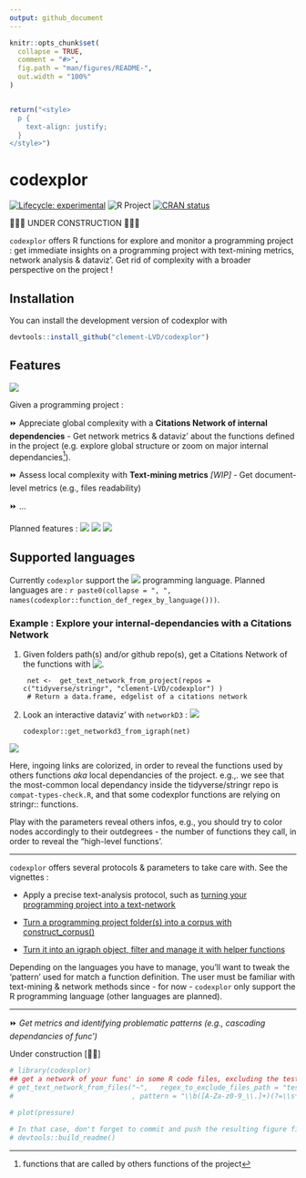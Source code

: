 ```yaml
---
output: github_document
---
```


```r
knitr::opts_chunk$set(
  collapse = TRUE,
  comment = "#>",
  fig.path = "man/figures/README-",
  out.width = "100%"
)


return("<style>
  p {
    text-align: justify;
  }
</style>")

```

# codexplor
<!-- badges: start -->
[![Lifecycle: experimental](https://img.shields.io/badge/lifecycle-experimental-orange.svg)](https://lifecycle.r-lib.org/articles/stages.html#experimental)
![R Project](https://img.shields.io/badge/R-black)
[![CRAN status](https://www.r-pkg.org/badges/version/codexplor)](https://CRAN.R-project.org/package=codexplor)
<!-- badges: end -->

🧰🔧🔨 UNDER CONSTRUCTION 🧰🔧🔨

`codexplor` offers R functions for explore and monitor a programming project : get immediate insights on a programming project with text-mining metrics, network analysis & dataviz'. Get rid of complexity with a broader perspective on the project !

## Installation
You can install the development version of codexplor with

``` r
devtools::install_github("clement-LVD/codexplor")
```

## Features
 ![](https://img.shields.io/badge/{Method}-bold?style=flat&logoColor=black&logoSize=2&label=Citations Network of internal dependencies&labelColor=black&color=green)
 
Given a programming project :

⏩  Appreciate global complexity with a **Citations Network of internal dependencies**
    - Get network metrics & dataviz' about the functions defined in the project (e.g. explore global structure or zoom on major internal dependancies^[functions that are called by others functions of the project]).

⏩ Assess local complexity with **Text-mining metrics** *[WIP]* 
  - Get document-level metrics (e.g., files readability)

⏩ ...

 
Planned features : 
 ![](https://img.shields.io/badge/{Method}-bold?style=flat&logoColor=black&logoSize=2&label=Text-mining metrics&labelColor=grey&color=orange)
![](https://img.shields.io/badge/{Export}-bold?style=flat&logoColor=black&logoSize=2&label=Reporting&labelColor=grey&color=orange)
![](https://img.shields.io/badge/{Export}-bold?style=flat&logoColor=black&logoSize=2&label=Network-advanced&labelColor=grey&color=orange)

## Supported languages



Currently `codexplor` support the ![](https://img.shields.io/badge/R-yellow) programming language. 
Planned languages are : `r paste0(collapse = ", ", names(codexplor::function_def_regex_by_language()))`.

### Example : Explore your internal-dependancies with a Citations Network 

1. Given folders path(s) and/or github repo(s), get a Citations Network of the functions with   ![.](https://img.shields.io/badge/{Method}-bold?style=flat&logoColor=black&logoSize=2&label=get_text_network_from_project()&labelColor=yellow&color=black)

        net <-  get_text_network_from_project(repos = c("tidyverse/stringr", "clement-LVD/codexplor") )
        # Return a data.frame, edgelist of a citations network

2. Look an interactive dataviz' with `networkD3` : ![](https://img.shields.io/badge/{Dataviz}-bold?style=flat&logoColor=black&logoSize=2&label=get_networkd3_from_igraph()&labelColor=yellow&color=black)

       codexplor::get_networkd3_from_igraph(net) 
       
![](man/figures/example_net3d_dataviz.png)

Here, ingoing links are colorized, in order to reveal the functions used by others functions *aka* local dependancies of the project. e.g.,. we see that the most-common local dependancy inside the tidyverse/stringr repo is `compat-types-check.R`, and that some codexplor functions are relying on stringr:: functions.

Play with the parameters reveal others infos, e.g., you should try to color nodes accordingly to their outdegrees - the number of functions they call, in order to reveal the "high-level functions'.

---

`codexplor` offers several protocols & parameters to take care with. See the vignettes :

- Apply a precise text-analysis protocol, such as [turning your programming project into a text-network](../vignettes/Turn a programming project into a text-network)

- [Turn a programming project folder(s) into a corpus with construct_corpus()](../vignettes/construct_a_corpus)
- [Turn it into an igraph object, filter and manage it with helper functions](../vignettes/manage_igraph_object)

Depending on the languages you have to manage, you'll want to tweak the 'pattern' used for match a function definition. The user must be familiar with text-mining & network methods since - for now - `codexplor` only support the R programming language (other languages are planned). 

---


<!--
⏩ **4. Get an interactive `networkD3` HTML object**

 
`get_networkd3_from_igraph()` Return a list of 2 objects : 

1. a list named `'net3d'` with 2 data.frames, with the data used by `networkD3` (`'nodes'` and `'edges'`)

2. a networkD3::forceNetwork S3 class object named `'forcenetwork'`, an html interactive network dataviz'

-->



⏩ *Get metrics and identifying problematic patterns (e.g., cascading dependancies of func')*

Under construction [🔧🔨]

<!--
> `codexplor` help you to manage and analyze a programming project, giving you tools to figure out the big picture and to find the little wrench in the (net)work. 

> **Usecases 1.** As a head of a dozens of persons (non-tech) team', I have to dev' actively on the long run. codexplor help me to get the big picture of a large programming project quickly, with instant metrics & insights. Thanks to the network analysis and dataviz', I have deep insights about the project, such as for identifying theoritical vulnerability, for choosing where to start a polishing loop, but also for following a programming project over the long run. 

> **Usecases 2.** I can show the network or a small part of the network to the dev' and tech' profiles during our meetings or event prez'.

> **Usecases 3.** codexplor add insights on a particular function, as an help for the dev' when it come back on a project after a while (e.g., list all the local dependancies of a function and the functions that call it as a local dependancy).

-->
 
```r
# library(codexplor)
## get a network of your func' in some R code files, excluding the test- from testthat
# get_text_network_from_files("~",   regex_to_exclude_files_path = "test-"
#                             , pattern = "\\b([A-Za-z0-9_\\.]+)(?=\\s*(?:<-)\\s*function)" ) #here we define a capture-regex for extracting the texte before '<- function'

```


```r
# plot(pressure)

# In that case, don't forget to commit and push the resulting figure files, so they display on GitHub and CRAN.
# devtools::build_readme()
```

<!-- *Usecases of a quick programming project understanding*. codexplor goal is to *quickly* analyse your developing project, in order to *gain* time of comprehension, made your documentation, dataviz' of your project, etc. The features offered are crafted for coordinate large programming project, made helper func' for new colleagues and/or future you, formally identifying your higher-level func' and/or the most-frequently used as dependancies... and other handy features for priorizing your work by quickly figure out 'where' you have to pay attention. For example, before to change a parameter name in a func', you want to check what are the func' that used the one you want to modify. Same for changing the returned content or the behavior of a func' : you want to check which ones used this func' that you want to modify. You also want to offer an easy way to understand the chaining of your custom func'. -->
